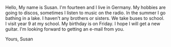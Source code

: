 Hello,
My name is Susan. I'm fourteen and I live in Germany. My hobbies are going to discos, sometimes I listen to music on the radio. In the summer I go bathing in a lake. I haven't any brothers or sisters. We take buses to school. I visit year 9 at my school. My birthday is on Friday. I hope I will get a new guitar.
I'm looking forward to getting an e-mail from you.

Yours,
Susan